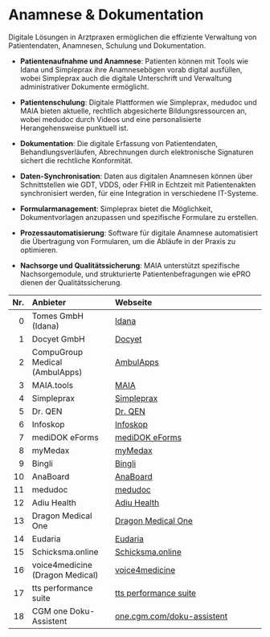 # Anamnese & Dokumentation

Digitale Lösungen in Arztpraxen ermöglichen die effiziente Verwaltung von Patientendaten, Anamnesen, Schulung und Dokumentation.

- **Patientenaufnahme und Anamnese**: Patienten können mit Tools wie Idana und Simpleprax ihre Anamnesebögen vorab digital ausfüllen, wobei Simpleprax auch die digitale Unterschrift und Verwaltung administrativer Dokumente ermöglicht.
  
- **Patientenschulung**: Digitale Plattformen wie Simpleprax, medudoc und MAIA bieten aktuelle, rechtlich abgesicherte Bildungsressourcen an, wobei medudoc durch Videos und eine personalisierte Herangehensweise punktuell ist.

- **Dokumentation**: Die digitale Erfassung von Patientendaten, Behandlungsverläufen, Abrechnungen durch elektronische Signaturen sichert die rechtliche Konformität.

- **Daten-Synchronisation**: Daten aus digitalen Anamnesen können über Schnittstellen wie GDT, VDDS, oder FHIR in Echtzeit mit Patientenakten synchronisiert werden, für eine Integration in verschiedene IT-Systeme.

- **Formularmanagement**: Simpleprax bietet die Möglichkeit, Dokumentvorlagen anzupassen und spezifische Formulare zu erstellen.

- **Prozessautomatisierung**: Software für digitale Anamnese automatisiert die Übertragung von Formularen, um die Abläufe in der Praxis zu optimieren.

- **Nachsorge und Qualitätssicherung**: MAIA unterstützt spezifische Nachsorgemodule, und strukturierte Patientenbefragungen wie ePRO dienen der Qualitätssicherung.

| Nr. | Anbieter                            | Webseite                                                           |
|----:|:------------------------------------|:-------------------------------------------------------------------|
|  0  | Tomes GmbH (Idana)                  | [Idana](https://www.idana.com)                                     |
|  1  | Docyet GmbH                         | [Docyet](https://www.docyet.com)                                   |
|  2  | CompuGroup Medical (AmbulApps)      | [AmbulApps](https://www.cgm.com/deu_de/produkte/praxissoftware/ambulapps.html) |
|  3  | MAIA.tools                          | [MAIA](https://www.maia.tools)                                     |
|  4  | Simpleprax                          | [Simpleprax](https://www.simpleprax.de)                            |
|  5  | Dr. QEN                             | [Dr. QEN](https://drqen.com/)                                      |
|  6  | Infoskop                            | [Infoskop](http://www.synmedico.de)                                |
|  7  | mediDOK eForms                      | [mediDOK eForms](https://medidok.de/eforms)                        |
|  8  | myMedax                             | [myMedax](http://www.myMedax.de)                                   |
|  9  | Bingli                              | [Bingli](https://www.bingli.eu/de/)                                |
| 10  | AnaBoard                            | [AnaBoard](http://www.anaboard.de)                                 |
| 11  | medudoc                             | [medudoc](https://www.de.medudoc.com/)                             |
| 12  | Adiu Health                         | [Adiu Health](https://www.adiu-health.de)                          |
| 13  | Dragon Medical One                  | [Dragon Medical One](http://nuance.de/gesundheit)                  |
| 14  | Eudaria                             | [Eudaria](https://eudaria.de)                                      |
| 15  | Schicksma.online                    | [Schicksma.online](http://www.msc-it-schuermann.de)                |
| 16  | voice4medicine (Dragon Medical)     | [voice4medicine](https://www.4voice.de/)                           |
| 17  | tts performance suite               | [tts performance suite](https://www.tt-s.com/de/digital-adoption-solutions/loesungen/vitamin-c-fuer-das-gesundheitswesen) |
| 18  | CGM one Doku-Assistent              | [one.cgm.com/doku-assistent](https://one.cgm.com/doku-assistent)        |

